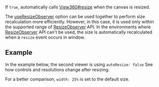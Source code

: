 
<OptionDescriptor type="boolean" defaultVal="true" added="4.0.0" />

If `true`, automatically calls [View360#resize](/docs/api/Class/View360#resize) when the canvas is resized.

The [useResizeObserver](./useResizeObserver) option can be used together to perform size recalculation more efficiently.
However, in this case, it is used only within the supported range of [ResizeObserver](https://caniuse.com/resizeobserver) API.
In the environments where [ResizeObserver](https://caniuse.com/resizeobserver) API can't be used, the size is automatically recalculated when a `resize` event occurs in window.

## Example
In the example below, the second viewer is using `autoResize: false`
See how controls and resolutions change after resizing.

For a better comparison, `width: 25%` is set to the default size.

<AutoResize />
